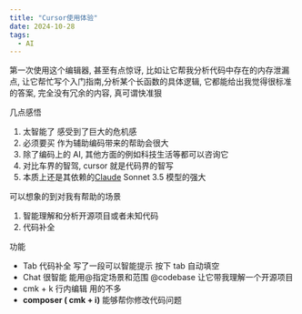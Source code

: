 ```yaml
---
title: "Cursor使用体验"
date: 2024-10-28
tags:
  - AI
---
```


第一次使用这个编辑器, 甚至有点惊讶, 比如让它帮我分析代码中存在的内存泄漏点, 让它帮忙写个入门指南,分析某个长函数的具体逻辑, 它都能给出我觉得很标准的答案, 完全没有冗余的内容, 真可谓快准狠

几点感悟

1. 太智能了 感受到了巨大的危机感
2. 必须要买 作为辅助编码带来的帮助会很大
3. 除了编码上的 AI, 其他方面的例如科技生活等都可以咨询它
4. 对比车界的智驾, cursor 就是代码界的智写
5. 本质上还是其依赖的[Claude](https://zhida.zhihu.com/search?content_id=690112069&content_type=Answer&match_order=1&q=Claude&zhida_source=entity) Sonnet 3.5 模型的强大

可以想象的到对我有帮助的场景

1. 智能理解和分析开源项目或者未知代码
2. 代码补全

功能

- Tab 代码补全 写了一段可以智能提示 按下 tab 自动填空
- Chat 很智能 能用@指定场景和范围 @codebase 让它带我理解一个开源项目
- cmk + k 行内编辑 用的不多
- **composer ( cmk + i)** 能够帮你修改代码问题
